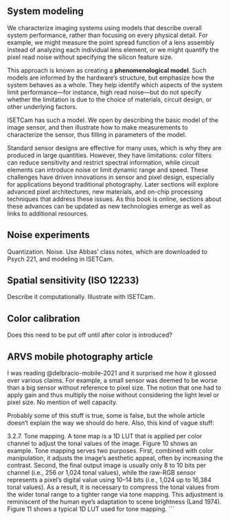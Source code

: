 ## System modeling {#sensor-system-modeling}
We characterize imaging systems using models that describe overall system performance, rather than focusing on every physical detail. For example, we might measure the point spread function of a lens assembly instead of analyzing each individual lens element, or we might quantify the pixel read noise without specifying the silicon feature size.

This approach is known as creating a **phenomenological model**. Such models are informed by the hardware’s structure, but emphasize how the system behaves as a whole. They help identify which aspects of the system limit performance—for instance, high read noise—but do not specify whether the limitation is due to the choice of materials, circuit design, or other underlying factors.

ISETCam has such a model.  We open by describing the basic model of the image sensor, and then illustrate how to make measurements to characterize the sensor, thus filling in parameters of the model.

Standard sensor designs are effective for many uses, which is why they are produced in large quantities. However, they have limitations: color filters can reduce sensitivity and restrict spectral information, while circuit elements can introduce noise or limit dynamic range and speed. These challenges have driven innovations in sensor and pixel design, especially for applications beyond traditional photography. Later sections will explore advanced pixel architectures, new materials, and on-chip processing techniques that address these issues. As this book is online, sections about these advances can be updated as new technologies emerge as well as links to additional resources.

## Noise experiments

Quantization.  Noise.  Use Abbas' class notes, which are downloaded to Psych 221, and modeling in ISETCam.

## Spatial sensitivity (ISO 12233)
Describe it computationally.  Illustrate with ISETCam.

## Color calibration
Does this need to be put off until after color is introduced?

## ARVS mobile photography article

I was reading @delbracio-mobile-2021 and it surprised me how it glossed over various claims. For example, a small sensor was deemed to be worse than a big sensor without reference to pixel size. The notion that one had to apply gain and thus multiply the noise without considering the light level or pixel size. No mention of well capacity.

Probably some of this stuff is true, some is false, but the whole article doesn't explain the way we should do here. Also, this kind of vague stuff:

3.2.7. Tone mapping. A tone map is a 1D LUT that is applied per color channel to adjust the tonal values of the image. Figure 10 shows an example. Tone mapping serves two purposes. First, combined with color manipulation, it adjusts the image’s aesthetic appeal, often by increasing the contrast. Second, the final output image is usually only 8 to 10 bits per channel (i.e., 256 or 1,024 tonal values), while the raw-RGB sensor represents a pixel’s digital value using 10–14 bits (i.e., 1,024 up to 16,384 tonal values). As a result, it is necessary to compress the tonal values from the wider tonal range to a tighter range via tone mapping. This adjustment is reminiscent of the human eye’s adaptation to scene brightness (Land 1974). Figure 11 shows a typical 1D LUT used for tone mapping.
```


